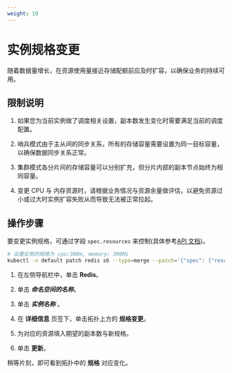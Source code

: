```yaml
---
weight: 10
---
```


# 实例规格变更

随着数据量增长，在资源使用量接近存储配额前应及时扩容，以确保业务的持续可用。

## 限制说明

1. 如果您为当前实例做了调度相关设置，副本数发生变化时需要满足当前的调度配置。

2. 哨兵模式由于主从间的同步关系，所有的存储容量需要设置为同一目标容量，以确保数据同步关系正常。

3. 集群模式各分片间的存储容量可以分别扩充，但分片内部的副本节点始终为相同容量。

4. 变更 CPU 与 内存资源时，请根据业务情况与资源余量做评估，以避免资源过小或过大时实例扩容失败从而导致无法被正常拉起。


## 操作步骤

<Tabs>

<Tab label="CLI">

要变更实例规格，可通过字段 `spec.resources` 来控制(具体参考[API 文档](../../apis/kubernetes_apis/redis/redis))。

```bash
# 设置实例的规格为 cpu:300m, memory: 300Mi
kubectl -n default patch redis s6 --type=merge --patch='{"spec": {"resources":{"limits":{"cpu": "300m","memory":"300Mi"},"requests":{"cpu":"300m", "memory":"300Mi"}}}}'
```
</Tab>
<Tab label="Web Console">

1. 在左侧导航栏中，单击 **Redis**。

2. 单击 ***命名空间的名称***。

2. 单击 ***实例名称*** 。

3. 在 **详细信息** 页签下，单击拓扑上方的 **规格变更**。

4. 为对应的资源填入期望的副本数与新规格。

5. 单击 **更新**。


</Tab>
</Tabs>

稍等片刻，即可看到拓扑中的 **规格** 对应变化。
